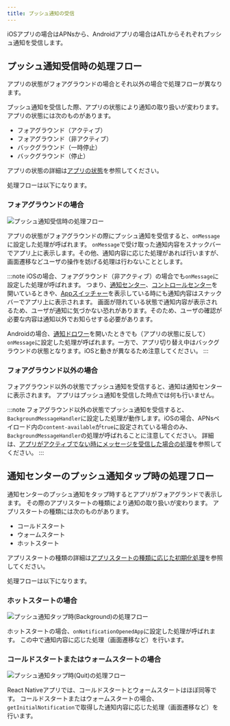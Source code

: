 ```yaml
---
title: プッシュ通知の受信
---
```


iOSアプリの場合はAPNsから、Androidアプリの場合はATLからそれぞれプッシュ通知を受信します。

## プッシュ通知受信時の処理フロー

アプリの状態がフォアグラウンドの場合とそれ以外の場合で処理フローが異なります。

プッシュ通知を受信した際、アプリの状態により通知の取り扱いが変わります。
アプリの状態には次のものがあります。

- フォアグラウンド（アクティブ）
- フォアグラウンド（非アクティブ）
- バックグラウンド（一時停止）
- バックグラウンド（停止）

アプリの状態の詳細は[アプリの状態](../life-cycle-management/overview.mdx#アプリの状態)を参照してください。

処理フローは以下になります。

### フォアグラウンドの場合

![プッシュ通知受信時の処理フロー](receive-push-notification.drawio.png)

アプリの状態がフォアグラウンドの際にプッシュ通知を受信すると、`onMessage`に設定した処理が呼ばれます。
`onMessage`で受け取った通知内容をスナックバーでアプリ上に表示します。その他、通知内容に応じた処理があれば行いますが、画面遷移などユーザの操作を妨げる処理は行わないこととします。

:::note
iOSの場合、フォアグラウンド（非アクティブ）の場合でも`onMessage`に設定した処理が呼ばれます。
つまり、[通知センター](https://support.apple.com/ja-jp/HT201925#control-center)、[コントロールセンター](https://support.apple.com/ja-jp/HT202769)を開いているときや、[Appスイッチャー](https://support.apple.com/en-us/HT202070)を表示している時にも通知内容はスナックバーでアプリ上に表示されます。
画面が隠れている状態で通知内容が表示されるため、ユーザが通知に気づかない恐れがあります。そのため、ユーザの確認が必要な内容は通知以外でお知らせする必要があります。

Androidの場合、[通知ドロワー](https://developer.android.com/guide/topics/ui/notifiers/notifications?hl=ja#bar-and-drawer)を開いたときでも（アプリの状態に反して）`onMessage`に設定した処理が呼ばれます。一方で、アプリ切り替え中はバックグラウンドの状態となります。iOSと動きが異なるため注意してください。
:::

### フォアグラウンド以外の場合

フォアグラウンド以外の状態でプッシュ通知を受信すると、通知は通知センターに表示されます。
アプリはプッシュ通知を受信した時点では何も行いません。

:::note
フォアグラウンド以外の状態でプッシュ通知を受信すると、`BackgroundMessageHandler`に設定した処理が動作します。iOSの場合、APNsペイロード内の`content-available`が`true`に設定されている場合のみ、`BackgroundMessageHandler`の処理が呼ばれることに注意してください。
詳細は、[アプリがアクティブでない時にメッセージを受信した場合の処理](../../../../reference/notification/client.md#アプリがアクティブでない時にメッセージを受信した場合の処理)を参照してください。
:::

## 通知センターのプッシュ通知タップ時の処理フロー

通知センターのプッシュ通知をタップ時するとアプリがフォアグランドで表示します。
その際のアプリスタートの種類により通知の取り扱いが変わります。
アプリスタートの種類には次のものがあります。

- コールドスタート
- ウォームスタート
- ホットスタート

アプリスタートの種類の詳細は[アプリスタートの種類に応じた初期化処理](../life-cycle-management/overview.mdx#アプリスタートの種類に応じた初期化処理)を参照してください。

処理フローは以下になります。

### ホットスタートの場合

![プッシュ通知タップ時(Background)の処理フロー](tap-push-notification-when-background.drawio.png)

ホットスタートの場合、`onNotificationOpenedApp`に設定した処理が呼ばれます。
この中で通知内容に応じた処理（画面遷移など）を行います。

### コールドスタートまたはウォームスタートの場合

![プッシュ通知タップ時(Quit)の処理フロー](tap-push-notification-when-quit.drawio.png)

React Nativeアプリでは、コールドスタートとウォームスタートはほぼ同等です。
コールドスタートまたはウォームスタートの場合、`getInitialNotification`で取得した通知内容に応じた処理（画面遷移など）を行います。
